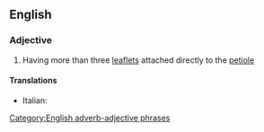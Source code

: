 ==English==

===Adjective===
{{en-adj|-}}

# {{lb|en|botany|of leaves}} Having more than three [[leaflet]]s attached directly to the [[petiole]]

====Translations====
{{trans-top}}
* Italian: {{t+|it|palmatocomposto}}
{{trans-mid}}
{{trans-bottom}}

[[Category:English adverb-adjective phrases]]